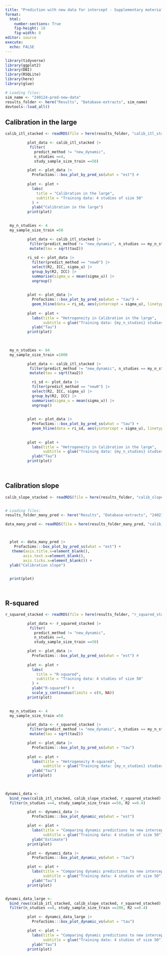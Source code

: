 ```yaml
---
title: "Prediction with new data for intercept - Supplementary material"
format: 
  html:
    number-sections: True
    fig-height: 10
    fig-width: 8
editor: source
execute: 
  echo: FALSE
---
```


```r
library(tidyverse)
library(ggplot2)
library(DBI)
library(RSQLite)
library(here)
library(glue)

# Loading files:
sim_name <- "240124-pred-new-data"
results_folder <- here("Results", "Database-extracts", sim_name)
devtools::load_all()


```

## Calibration in the large
```R
calib_itl_stacked <- readRDS(file = here(results_folder, "calib_itl_stacked.RDS"))

```

```r
          plot_data <- calib_itl_stacked |> 
           filter(
             predict_method != "new_dynamic", 
             n_studies ==4, 
             study_sample_size_train ==50) 

          plot <- plot_data |> 
            ProfacSims:::box_plot_by_pred_ss(what = "est") #
          
          plot <- plot + 
            labs(
              title = "Calibration in the large",
              subtitle = "Training data: 4 studies of size 50"
            ) +
            ylab("Calibration in the large")
          print(plot)
      
```

```r

  my_n_studies <- 4        
  my_sample_size_train =50  

          plot_data <- calib_itl_stacked |> 
           filter(predict_method != "new_dynamic", n_studies == my_n_studies, study_sample_size_train == my_sample_size_train) |> 
           mutate(tau = sqrt(tau2))
          
          ri_sd <- plot_data |> 
            filter(predict_method == "new0") |> 
            select(R2, ICC, sigma_u) |> 
            group_by(R2, ICC) |> 
            summarise(sigma_u = mean(sigma_u)) |> 
            ungroup()
          
          
          plot <- plot_data |> 
            ProfacSims:::box_plot_by_pred_ss(what = "tau") +
            geom_hline(data = ri_sd, aes(yintercept = sigma_u), linetype = "dashed", color = "black") 
          
          plot <- plot + 
            labs(title = "Hetrogeneity in Calibration in the large",
                 subtitle = glue("Training data: {my_n_studies} studies of size {my_sample_size_train} ")) +
            ylab("Tau")
          print(plot)
  
            
```

```r

  my_n_studies <- 64        
  my_sample_size_train =1000  

          plot_data <- calib_itl_stacked |> 
           filter(predict_method != "new_dynamic", n_studies == my_n_studies, study_sample_size_train == my_sample_size_train) |> 
           mutate(tau = sqrt(tau2))

            ri_sd <- plot_data |> 
            filter(predict_method == "new0") |> 
            select(R2, ICC, sigma_u) |> 
            group_by(R2, ICC) |> 
            summarise(sigma_u = mean(sigma_u)) |> 
            ungroup()
          
          
          plot <- plot_data |> 
            ProfacSims:::box_plot_by_pred_ss(what = "tau") +
            geom_hline(data = ri_sd, aes(yintercept = sigma_u), linetype = "dashed", color = "black") 
          
          
          plot <- plot + 
            labs(title = "Hetrogeneity in Calibration in the large",
                 subtitle = glue("Training data: {my_n_studies} studies of size {my_sample_size_train} ")) +
            ylab("Tau")
          print(plot)
  
            
```
## Calibration slope
```R
calib_slope_stacked <- readRDS(file = here(results_folder, "calib_slope_stacked.RDS"))


# Loading files:
results_folder_many_pred <- here("Results", "Database-extracts", "240211-many-pred")

data_many_pred <- readRDS(file = here(results_folder_many_pred, "calib_slope.RDS")) 




```

```r

  plot <- data_many_pred |>
    ProfacSims:::box_plot_by_pred_ss(what = "est") +
   theme(axis.title.x=element_blank(),
        axis.text.x=element_blank(),
        axis.ticks.x=element_blank()) +
  ylab("Calibration slope")

  
  print(plot)




```
## R-squared
```R
r_squared_stacked <- readRDS(file = here(results_folder, "r_squared_stacked.RDS"))

```

```r
          plot_data <- r_squared_stacked |> 
           filter(
             predict_method != "new_dynamic", 
             n_studies ==4, 
             study_sample_size_train ==50) 

          plot <- plot_data |> 
            ProfacSims:::box_plot_by_pred_ss(what = "est") #
          
          plot <- plot + 
            labs(
              title = "R-squared",
              subtitle = "Training data: 4 studies of size 50"
            ) +
            ylab("R-squared") +
            scale_y_continuous(limits = c(0, NA))
          print(plot)
      
```

```r

  my_n_studies <- 4        
  my_sample_size_train =50  

          plot_data <- r_squared_stacked |> 
           filter(predict_method != "new_dynamic", n_studies == my_n_studies, study_sample_size_train == my_sample_size_train) |> 
           mutate(tau = sqrt(tau2))

          plot <- plot_data |> 
            ProfacSims:::box_plot_by_pred_ss(what = "tau") 
          
          plot <- plot + 
            labs(title = "Hetrogeneity R-squared",
                 subtitle = glue("Training data: {my_n_studies} studies of size {my_sample_size_train} ")) +
            ylab("Tau")
          print(plot)
  
            
```

```r
dynamci_data <- 
  bind_rows(calib_itl_stacked, calib_slope_stacked, r_squared_stacked)  |> 
  filter(n_studies ==4, study_sample_size_train ==50, R2 ==0.4)
```

```r

          plot <- dynamci_data |>
            ProfacSims:::box_plot_dynamic_vs(what = "est")

          plot <- plot +
            labs(title = "Comparing dynamic predictions to new intercepts only: Estimates",
                 subtitle = glue("Training data: 4 studies of size 50")) +
            ylab("Estimate")
          print(plot)


```

```r

          plot <- dynamci_data |>
            ProfacSims:::box_plot_dynamic_vs(what = "tau")

          plot <- plot +
            labs(title = "Comparing dynamic predictions to new intercepts only: Hetrogeneity",
                 subtitle = glue("Training data: 4 studies of size 50")) +
            ylab("Tau")
          print(plot)


```
```r

```


```r

dynamci_data_large <-
  bind_rows(calib_itl_stacked, calib_slope_stacked, r_squared_stacked)  |>
  filter(n_studies ==8, study_sample_size_train ==200, R2 ==0.4)

          plot <- dynamci_data_large |>
            ProfacSims:::box_plot_dynamic_vs(what = "tau")

          plot <- plot +
            labs(title = "Comparing dynamic predictions to new intercepts only: Hetrogeneity",
                 subtitle = glue("Training data: 4 studies of size 50")) +
            ylab("Tau")
          print(plot)


```
